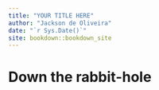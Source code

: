 ```yaml
--- 
title: "YOUR TITLE HERE"
author: "Jackson de Oliveira"
date: "`r Sys.Date()`"
site: bookdown::bookdown_site
---
```


# Down the rabbit-hole

